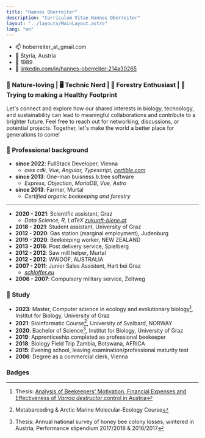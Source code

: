 ```yaml
---
title: "Hannes Oberreiter"
description: "Curriculum Vitae Hannes Oberreiter"
layout: "../layouts/MainLayout.astro"
lang: "en"
---
```



- 📫 hoberreiter_at_gmail.com
- 🏡 Styria, Austria
- 🎂 1989
- 🔗 [linkedin.com/in/hannes-oberreiter-214a30265](https://www.linkedin.com/in/hannes-oberreiter-214a30265/)

### 🐝 Nature-loving | 🖥️ Technic Nerd | 🌳 Forestry Enthusiast | 🍃 Trying to making a Healthy Footprint

Let's connect and explore how our shared interests in biology, technology, and sustainability can lead to meaningful collaborations and contribute to a brighter future. Feel free to reach out for networking, discussions, or potential projects. Together, let's make the world a better place for generations to come!

### 👷 Professional background

- **since 2022**: FullStack Developer, Vienna
  - _aws cdk, Vue, Angular, Typescript, [certible.com](https://www.certible.com/)_
- **since 2013**: One-man buisness b.tree software
  - _Express, Objection, MariaDB, Vue, Astro_
- **since 2013**: Farmer, Murtal
  - _Certified organic beekeeping and forestry_

<hr />

- **2020 - 2021**: Scientific assistant, Graz
  - _Data Science, R, LaTeX [zukunft-biene.at](http://www.zukunft-biene.at/)_
- **2018 - 2021**: Student assistant, University of Graz
- **2012 - 2020**: Gas station (marginal employment), Judenburg
- **2019 - 2020**: Beekeeping worker, NEW ZEALAND
- **2013 - 2016**: Post delivery service, Spielberg
- **2012 - 2012**: Saw mill helper, Murtal
- **2012 - 2012**: WWOOF, AUSTRALIA
- **2007 - 2011**: Junior Sales Assistent, Hart bei Graz
  - _[schloffer.eu](https://www.schloffer.eu/)_
- **2006 - 2007**: Compulsory military service, Zeltweg

### 🎒 Study

- **2023**: Master, Computer science in ecology and evolutionary biology[^1], Institut for Biology, University of Graz
- **2021**: Bioinformatic Course[^3], University of Svalbard, NORWAY
- **2020**: Bachelor of Science[^2], Institut for Biology, University of Graz
- **2019**: Apprenticeship completed as professional beekeeper
- **2018**: Biology Field Trip Zambia, Botswana, AFRICA
- **2015**: Evening school, leaving examination/professional maturity test
- **2006**: Degree as a commercial clerk, Vienna

[^1]: Thesis: [Analysis of Beekeepers' Motivation, Financial Expenses and Effectiveness of _Varroa destructor_ control in Austria](https://resolver.obvsg.at/urn:nbn:at:at-ubg:1-186187)
[^2]: Thesis: Annual national survey of honey bee colony losses, wintered in Austria, Performance stipendium 2017/2018 & 2016/2017
[^3]: Metabarcoding & Arctic Marine Molecular-Ecology Course

### Badges

<Badges />